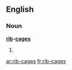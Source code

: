 ==English==
===Noun===
'''[[rib]]-[[cage]]s'''
# {{alternative plural of|[[rib-cage]]|[[ribcages]]}}

[[ar:rib-cages]]
[[fr:rib-cages]]